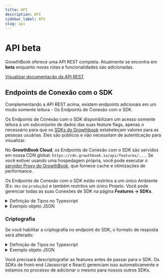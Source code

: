 ```yaml
---
title: API
description: API
sidebar_label: API
slug: api
---
```



# API <Pill>beta</Pill>

GrowthBook oferece uma API REST completa. Atualmente se encontra em **beta** enquanto novas rotas e funcionalidades são adicionadas.

[Visualizar documentação da API REST](/api/)

## Endpoints de Conexão com o SDK

Complementando a API REST acima, existem endpoints adicionais em um modo somente leitura - Os Endpoints de Conexão com o SDK.

Os Endpoints de Conexão com o SDK disponibilizam um acesso somente leitura à um subconjunto de dados das suas feature flags, apenas o necessário para que os [SDKs do Growthbook](/lib) estabeleçam valores para as pessoas usuárias. Eles são públicos e não necessitam de autenticação para visualizar.

No **GrowthBook Cloud**, os Endpoints de Conexão com o SDK são servidos em nossa CDN global: `https://cdn.growthbook.io/api/features/...`. Se você estiver usando uma hospedagem própria, você pode executar o [servidor Proxy do GrowthBook](/self-host/proxy), que fornece cache e otimizações de performance.

Os Endpoints de Conexão com o SDK estão restritos a um único Ambiente (Ex: `dev` ou `produção`) e também restritos um único Projeto. Você pode gerenciar todas as suas Conexões de SDK na página **Features -> SDKs**.

<details className="mb-3">
<summary className="cursor-pointer">Definição de Tipos no Typescript</summary>

```ts
interface SDKEndpointResponse {
  status: 200;
  features: {
    [key: string]: FeatureDefinition
  }
}

interface FeatureDefinition {
  defaultValue: any;
  rules?: FeatureDefinitionRule[];
}

interface FeatureDefinitionRule {
  force?: any;
  weights?: number[];
  variations?: any[];
  hashAttribute?: string;
  namespace?: [string, number, number];
  key?: string;
  coverage?: number;
  condition?: any;
}
```

</details>

<details className="mb-3">
<summary className="cursor-pointer">Exemplo objeto JSON</summary>

```json
{
  "status": 200,
  "features": {
    "feature-key": {
      "defaultValue": true
    },
    "another-feature": {
      "defaultValue": "blue",
      "rules": [
        {
          "condition": {
            "browser": "firefox"
          },
          "force": "green"
        }
      ]
    }
  }
}
```

</details>

### Criptografia

Se você habilitar a criptografia no endpoint do SDK, o formato de resposta será alterado:

<details className="mb-3">
<summary className="cursor-pointer">Definição de Tipos no Typescript</summary>

```ts
interface SDKEncryptedEndpointResponse {
  status: 200;
  encryptedFeatures: string;
}
```

</details>

<details className="mb-3">
<summary className="cursor-pointer">Exemplo objeto JSON</summary>

```json
{
  "status": 200,
  "encryptedFeatures": "abcdef123456GHIJKL0987654321..."
}
```

</details>

Você precisará descriptografar as features antes de passar para o SDK. Os SDKs de front-end (Javascript e React) gerenciam isso automaticamente e estamos no processo de adicionar o mesmo para nossos outros SDKs.
